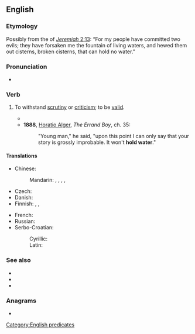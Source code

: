 ==English==

===Etymology===
Possibly from the {{w|King James Version}} of [[:wikisource:Bible (King James)/Jeremiah#Chapter 2|''Jeremiah'' 2:13]]: “For my people have committed two evils; they have forsaken me the fountain of living waters, and hewed them out cisterns, broken cisterns, that can hold no water.”

===Pronunciation===
* {{audio|en|en-au-hold water.ogg|Audio (AU)}}

===Verb===
{{en-verb|holds water|holding water|held water|held water}}

# {{lb|en|idiomatic}} To withstand [[scrutiny]] or [[criticism]]; to be [[valid]].
#* {{quote-journal
|en
|date=August 13, 2017
|author=Brandon Nowalk
|title=Oldtown offers one last game-changing secret as Game Of Thrones goes behind enemy lines (newbies)
|work=The Onion AV Club
|url=http://www.avclub.com/tvclub/oldtown-offers-one-last-game-changing-secret-game--259407
|page=
|passage=At the parlay, Tyrion also tries to claim Tywin’s murder was self-defense, which '''holds some water''', and despite Jaime’s anger, I suspect he can see it from that side. }}
#* '''1888''', [[w:Horatio Alger, Jr.|Horatio Alger]], ''The Errand Boy'', ch. 35:
#*: "Young man," he said, "upon this point I can only say that your story is grossly improbable. It won't '''hold water'''."

====Translations====
{{trans-top|withstand scrutiny}}
* Chinese:
*: Mandarin: {{t+|cmn|站得住|sc=Hani}}, {{t+|cmn|站得住|tr=zhàndezhù|sc=Hani}}, {{t+|cmn|站得住腳|sc=Hani}}, {{t+|cmn|站得住脚|tr=zhàndezhù jiǎo|sc=Hani}}, {{t+|cmn|成立|tr=chénglì}}
* Czech: {{t+|cs|hořet}}
* Danish: {{t|da|holde vand}}
* Finnish: {{t|fi|pitää vettä}}, {{t|fi|[[kestää]] [[tarkastelu|tarkastelua]]}}, {{t|fi|[[olla]] [[vedenpitävä]]}}
{{trans-mid}}
* French: {{t+|fr|tenir la route}}
* Russian: {{t|ru|выде́рживать критику}}
* Serbo-Croatian:
*: Cyrillic: {{t|sh|држати воду|sc=Cyrl}}
*: Latin: {{t|sh|držati vodu}}
{{trans-bottom}}

===See also===
* {{l|en|hold up}}
* {{l|en|hold one's water}}
* {{l|en|watertight}}

===Anagrams===
* {{anagrams|en|a=adehlortw|hotelward}}

[[Category:English predicates]]